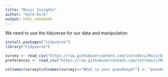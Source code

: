 ```yaml
---
title: "Music Insights"
author: "Kyle Kirk"
output: html_notebook
---
```



We need to use the tidyverse for our data and manipulation

```r
install.packages("tidyverse")
library("tidyverse")

survey <- read_csv("https://raw.githubusercontent.com/introdsci/MusicSurvey/master/music-survey.csv")
preferences <- read_csv("https://raw.githubusercontent.com/introdsci/MusicSurvey/master/preferences-survey.csv")
```

```r

colnames(survey[colnames(survey)=="What is your pseudonym?"] <- "pseudonym")

```